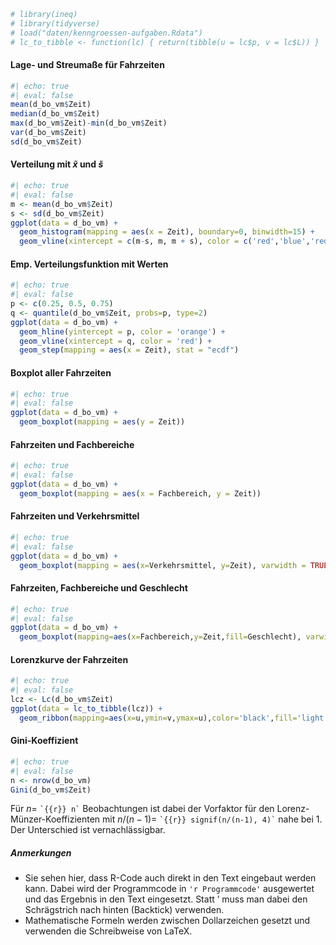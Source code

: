 ```r
# library(ineq)
# library(tidyverse)
# load("daten/kenngroessen-aufgaben.Rdata")
# lc_to_tibble <- function(lc) { return(tibble(u = lc$p, v = lc$L)) }
```

#### Lage- und Streumaße für Fahrzeiten

```r
#| echo: true
#| eval: false
mean(d_bo_vm$Zeit)
median(d_bo_vm$Zeit)
max(d_bo_vm$Zeit)-min(d_bo_vm$Zeit)
var(d_bo_vm$Zeit)
sd(d_bo_vm$Zeit)
```

#### Verteilung mit $\tilde x$ und $\tilde s$

```r
#| echo: true
#| eval: false
m <- mean(d_bo_vm$Zeit)
s <- sd(d_bo_vm$Zeit)
ggplot(data = d_bo_vm) +
  geom_histogram(mapping = aes(x = Zeit), boundary=0, binwidth=15) +
  geom_vline(xintercept = c(m-s, m, m + s), color = c('red','blue','red'))
```

#### Emp. Verteilungsfunktion mit Werten

```r
#| echo: true
#| eval: false
p <- c(0.25, 0.5, 0.75)
q <- quantile(d_bo_vm$Zeit, probs=p, type=2)
ggplot(data = d_bo_vm) + 
  geom_hline(yintercept = p, color = 'orange') +
  geom_vline(xintercept = q, color = 'red') +
  geom_step(mapping = aes(x = Zeit), stat = "ecdf")
```

#### Boxplot aller Fahrzeiten

```r
#| echo: true
#| eval: false
ggplot(data = d_bo_vm) +
  geom_boxplot(mapping = aes(y = Zeit))
```

#### Fahrzeiten und Fachbereiche

```r
#| echo: true
#| eval: false
ggplot(data = d_bo_vm) +
  geom_boxplot(mapping = aes(x = Fachbereich, y = Zeit))
```

#### Fahrzeiten und Verkehrsmittel

```r
#| echo: true
#| eval: false
ggplot(data = d_bo_vm) +
  geom_boxplot(mapping = aes(x=Verkehrsmittel, y=Zeit), varwidth = TRUE)
```

#### Fahrzeiten, Fachbereiche und Geschlecht

```r
#| echo: true
#| eval: false
ggplot(data = d_bo_vm) +
  geom_boxplot(mapping=aes(x=Fachbereich,y=Zeit,fill=Geschlecht), varwidth=TRUE)
```

#### Lorenzkurve der Fahrzeiten

```r
#| echo: true
#| eval: false
lcz <- Lc(d_bo_vm$Zeit)
ggplot(data = lc_to_tibble(lcz)) +
  geom_ribbon(mapping=aes(x=u,ymin=v,ymax=u),color='black',fill='light blue')
```

#### Gini-Koeffizient

```r
#| echo: true
#| eval: false
n <- nrow(d_bo_vm)
Gini(d_bo_vm$Zeit)
```

Für $n =$ `` `{{r}} n` `` Beobachtungen ist dabei der Vorfaktor für den Lorenz-Münzer-Koeffizienten mit $n / (n-1) =$ `` `{{r}} signif(n/(n-1), 4)` `` nahe bei 1. Der Unterschied ist vernachlässigbar.

##### Anmerkungen

- Sie sehen hier, dass R-Code auch direkt in den Text eingebaut werden kann. Dabei wird der Programmcode in `'r Programmcode'` ausgewertet und das Ergebnis in den Text eingesetzt. Statt ' muss man dabei den Schrägstrich nach hinten (Backtick) verwenden.
- Mathematische Formeln werden zwischen Dollarzeichen gesetzt und verwenden die Schreibweise von LaTeX.